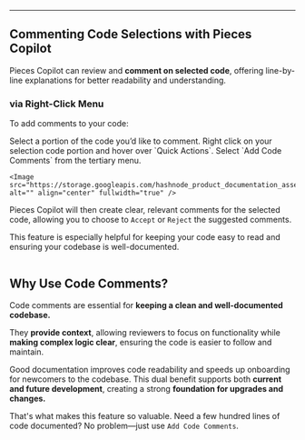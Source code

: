 ***

## Commenting Code Selections with Pieces Copilot

Pieces Copilot can review and **comment on selected code**, offering line-by-line explanations for better readability and understanding.

### via Right-Click Menu

To add comments to your code:

<Steps>
  <Step title="Select Portion of Code">
    Select a portion of the code you’d like to comment.
  </Step>

  <Step title="Right Click and Find Option">
    Right click on your selection code portion and hover over `Quick Actions`.
  </Step>

  <Step title="Add Code Comments">
    Select `Add Code Comments` from the tertiary menu.

    <Image src="https://storage.googleapis.com/hashnode_product_documentation_assets/sublime_text_plugin_assets/pieces_ai_copilot/documenting_code/add_code_comments.png" alt="" align="center" fullwidth="true" />
  </Step>
</Steps>

Pieces Copilot will then create clear, relevant comments for the selected code, allowing you to choose to `Accept` or `Reject` the suggested comments.

This feature is especially helpful for keeping your code easy to read and ensuring your codebase is well-documented.

<Image src="https://storage.googleapis.com/hashnode_product_documentation_assets/sublime_text_plugin_assets/pieces_ai_copilot/documenting_code/documenting_code.gif" alt="" align="center" fullwidth="true" />

## Why Use Code Comments?

Code comments are essential for **keeping a clean and well-documented codebase.**

They **provide context**, allowing reviewers to focus on functionality while **making complex logic clear**, ensuring the code is easier to follow and maintain.

Good documentation improves code readability and speeds up onboarding for newcomers to the codebase. This dual benefit supports both **current and future development**, creating a strong **foundation for upgrades and changes.**

That's what makes this feature so valuable. Need a few hundred lines of code documented? No problem—just use `Add Code Comments`.
